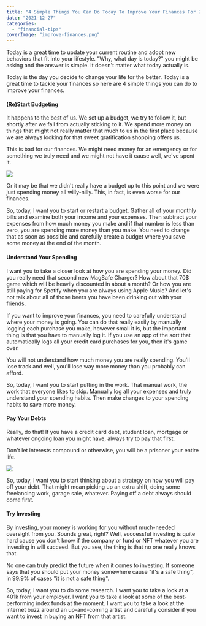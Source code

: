 ```yaml
---
title: "4 Simple Things You Can Do Today To Improve Your Finances For 2022"
date: "2021-12-27"
categories: 
  - "financial-tips"
coverImage: "improve-finances.png"
---
```


Today is a great time to update your current routine and adopt new behaviors that fit into your lifestyle. "Why, what day is today?" you might be asking and the answer is simple. It doesn't matter what today actually is.

Today is the day you decide to change your life for the better. Today is a great time to tackle your finances so here are 4 simple things you can do to improve your finances.

#### (Re)Start Budgeting

It happens to the best of us. We set up a budget, we try to follow it, but shortly after we fall from actually sticking to it. We spend more money on things that might not really matter that much to us in the first place because we are always looking for that sweet gratification shopping offers us.

This is bad for our finances. We might need money for an emergency or for something we truly need and we might not have it cause well, we've spent it.

![](images/fabian-blank-pElSkGRA2NU-unsplash-1024x683.jpg)

Or it may be that we didn't really have a budget up to this point and we were just spending money all willy-nilly. This, in fact, is even worse for our finances.

So, today, I want you to start or restart a budget. Gather all of your monthly bills and examine both your income and your expenses. Then subtract your expenses from how much money you make and if that number is less than zero, you are spending more money than you make. You need to change that as soon as possible and carefully create a budget where you save some money at the end of the month.

#### Understand Your Spending

I want you to take a closer look at how you are spending your money. Did you really need that second new MagSafe Charger? How about that 70$ game which will be heavily discounted in about a month? Or how you are still paying for Spotify when you are always using Apple Music? And let's not talk about all of those beers you have been drinking out with your friends.

If you want to improve your finances, you need to carefully understand where your money is going. You can do that really easily by manually logging each purchase you make, however small it is, but the important thing is that you have to manually log it. If you use an app of the sort that automatically logs all your credit card purchases for you, then it's game over.

You will not understand how much money you are really spending. You'll lose track and well, you'll lose way more money than you probably can afford.

So, today, I want you to start putting in the work. That manual work, the work that everyone likes to skip. Manually log all your expenses and truly understand your spending habits. Then make changes to your spending habits to save more money.

#### Pay Your Debts

Really, do that! If you have a credit card debt, student loan, mortgage or whatever ongoing loan you might have, always try to pay that first.

Don't let interests compound or otherwise, you will be a prisoner your entire life.

![](images/ehud-neuhaus-Ql3ULtlplsQ-unsplash-1024x683.jpg)

So, today, I want you to start thinking about a strategy on how you will pay off your debt. That might mean picking up an extra shift, doing some freelancing work, garage sale, whatever. Paying off a debt always should come first.

#### Try Investing

By investing, your money is working for you without much-needed oversight from you. Sounds great, right? Well, successful investing is quite hard cause you don't know if the company or fund or NFT whatever you are investing in will succeed. But you see, the thing is that no one really knows that.

No one can truly predict the future when it comes to investing. If someone says that you should put your money somewhere cause "it's a safe thing", in 99.9% of cases "it is not a safe thing".

So, today, I want you to do some research. I want you to take a look at a 401k from your employer. I want you to take a look at some of the best-performing index funds at the moment. I want you to take a look at the internet buzz around an up-and-coming artist and carefully consider if you want to invest in buying an NFT from that artist.
